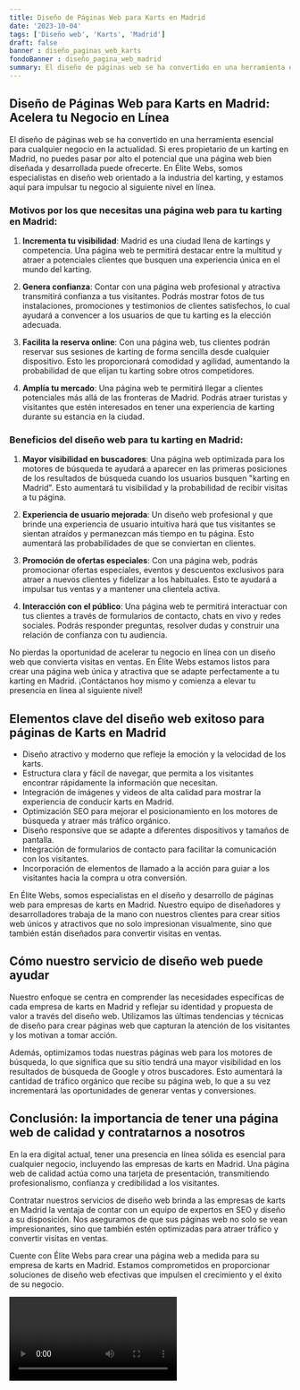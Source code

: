 ```yaml
---
title: Diseño de Páginas Web para Karts en Madrid
date: '2023-10-04'
tags: ['Diseño web', 'Karts', 'Madrid']
draft: false
banner : diseño_paginas_web_karts
fondoBanner : diseño_pagina_web_madrid
summary: El diseño de páginas web se ha convertido en una herramienta esencial para cualquier negocio en la actualidad. Si eres propietario de un karting en Madrid, no puedes pasar por alto el potencial que una página web bien diseñada y desarrollada puede ofrecerte. En Élite Webs, somos especialistas en diseño web orientado a la industria del karting, y estamos aquí para impulsar tu negocio al siguiente nivel en línea.
---
```


## Diseño de Páginas Web para Karts en Madrid: Acelera tu Negocio en Línea

El diseño de páginas web se ha convertido en una herramienta esencial para cualquier negocio en la actualidad. Si eres propietario de un karting en Madrid, no puedes pasar por alto el potencial que una página web bien diseñada y desarrollada puede ofrecerte. En Élite Webs, somos especialistas en diseño web orientado a la industria del karting, y estamos aquí para impulsar tu negocio al siguiente nivel en línea.

### Motivos por los que necesitas una página web para tu karting en Madrid:

1. **Incrementa tu visibilidad**: Madrid es una ciudad llena de kartings y competencia. Una página web te permitirá destacar entre la multitud y atraer a potenciales clientes que busquen una experiencia única en el mundo del karting.

2. **Genera confianza**: Contar con una página web profesional y atractiva transmitirá confianza a tus visitantes. Podrás mostrar fotos de tus instalaciones, promociones y testimonios de clientes satisfechos, lo cual ayudará a convencer a los usuarios de que tu karting es la elección adecuada.

3. **Facilita la reserva online**: Con una página web, tus clientes podrán reservar sus sesiones de karting de forma sencilla desde cualquier dispositivo. Esto les proporcionará comodidad y agilidad, aumentando la probabilidad de que elijan tu karting sobre otros competidores.

4. **Amplía tu mercado**: Una página web te permitirá llegar a clientes potenciales más allá de las fronteras de Madrid. Podrás atraer turistas y visitantes que estén interesados en tener una experiencia de karting durante su estancia en la ciudad.

### Beneficios del diseño web para tu karting en Madrid:

1. **Mayor visibilidad en buscadores**: Una página web optimizada para los motores de búsqueda te ayudará a aparecer en las primeras posiciones de los resultados de búsqueda cuando los usuarios busquen "karting en Madrid". Esto aumentará tu visibilidad y la probabilidad de recibir visitas a tu página.

2. **Experiencia de usuario mejorada**: Un diseño web profesional y que brinde una experiencia de usuario intuitiva hará que tus visitantes se sientan atraídos y permanezcan más tiempo en tu página. Esto aumentará las probabilidades de que se conviertan en clientes.

3. **Promoción de ofertas especiales**: Con una página web, podrás promocionar ofertas especiales, eventos y descuentos exclusivos para atraer a nuevos clientes y fidelizar a los habituales. Esto te ayudará a impulsar tus ventas y a mantener una clientela activa.

4. **Interacción con el público**: Una página web te permitirá interactuar con tus clientes a través de formularios de contacto, chats en vivo y redes sociales. Podrás responder preguntas, resolver dudas y construir una relación de confianza con tu audiencia.

No pierdas la oportunidad de acelerar tu negocio en línea con un diseño web que convierta visitas en ventas. En Élite Webs estamos listos para crear una página web única y atractiva que se adapte perfectamente a tu karting en Madrid. ¡Contáctanos hoy mismo y comienza a elevar tu presencia en línea al siguiente nivel!

<GifSeo />

<Cta />

## Elementos clave del diseño web exitoso para páginas de Karts en Madrid

- Diseño atractivo y moderno que refleje la emoción y la velocidad de los karts.
- Estructura clara y fácil de navegar, que permita a los visitantes encontrar rápidamente la información que necesitan.
- Integración de imágenes y videos de alta calidad para mostrar la experiencia de conducir karts en Madrid.
- Optimización SEO para mejorar el posicionamiento en los motores de búsqueda y atraer más tráfico orgánico.
- Diseño responsive que se adapte a diferentes dispositivos y tamaños de pantalla.
- Integración de formularios de contacto para facilitar la comunicación con los visitantes.
- Incorporación de elementos de llamado a la acción para guiar a los visitantes hacia la compra u otra conversión.

En Élite Webs, somos especialistas en el diseño y desarrollo de páginas web para empresas de karts en Madrid. Nuestro equipo de diseñadores y desarrolladores trabaja de la mano con nuestros clientes para crear sitios web únicos y atractivos que no solo impresionan visualmente, sino que también están diseñados para convertir visitas en ventas.

## Cómo nuestro servicio de diseño web puede ayudar

Nuestro enfoque se centra en comprender las necesidades específicas de cada empresa de karts en Madrid y reflejar su identidad y propuesta de valor a través del diseño web. Utilizamos las últimas tendencias y técnicas de diseño para crear páginas web que capturan la atención de los visitantes y los motivan a tomar acción.

Además, optimizamos todas nuestras páginas web para los motores de búsqueda, lo que significa que su sitio tendrá una mayor visibilidad en los resultados de búsqueda de Google y otros buscadores. Esto aumentará la cantidad de tráfico orgánico que recibe su página web, lo que a su vez incrementará las oportunidades de generar ventas y conversiones.

## Conclusión: la importancia de tener una página web de calidad y contratarnos a nosotros

En la era digital actual, tener una presencia en línea sólida es esencial para cualquier negocio, incluyendo las empresas de karts en Madrid. Una página web de calidad actúa como una tarjeta de presentación, transmitiendo profesionalismo, confianza y credibilidad a los visitantes.

Contratar nuestros servicios de diseño web brinda a las empresas de karts en Madrid la ventaja de contar con un equipo de expertos en SEO y diseño a su disposición. Nos aseguramos de que sus páginas web no solo se vean impresionantes, sino que también estén optimizadas para atraer tráfico y convertir visitas en ventas.

Cuente con Élite Webs para crear una página web a medida para su empresa de karts en Madrid. Estamos comprometidos en proporcionar soluciones de diseño web efectivas que impulsen el crecimiento y el éxito de su negocio.

<Video />

<CtaBot job='Karts' city='Madrid'/>

<Gmaps query='Madrid+españa+maps' />